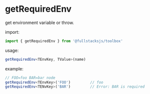 # getRequiredEnv

get environment variable or throw.

import:
```typescript copy
import { getRequiredEnv } from '@fullstacksjs/toolbox'
```

usage:
```typescript copy
getRequiredEnv<TEnvKey, TValue>(name)
```

example:
```typescript copy
// FOO=foo BAR=bar node
getRequiredEnv<TEnvKey>('FOO')         // foo
getRequiredEnv<TENvKey>('BAR')         // Error: BAR is required
```
